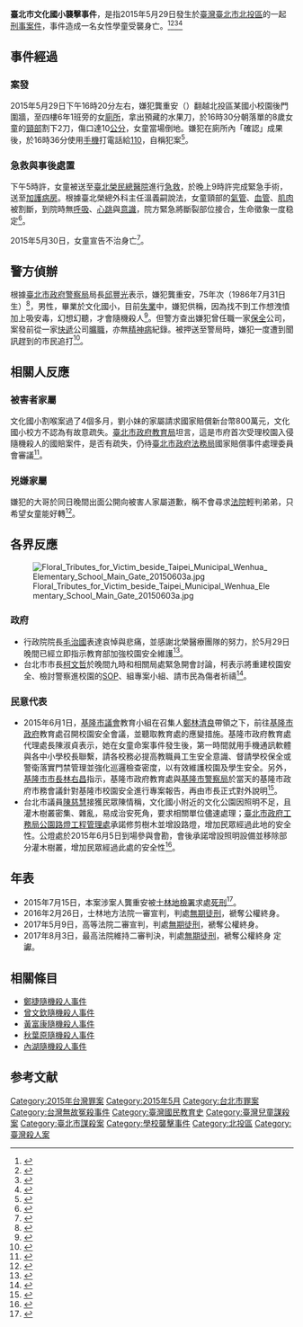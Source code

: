 {{Infobox civilian attack
| title       = 臺北市文化國小襲擊事件
| image       =  
| caption     =
| location    = {{ROC-TW}}<br>[[臺北市|臺北市]][[北投區|北投區]]文化國民小學
| date        = 2015年5月29日
| time        = 16時30分
| timezone    = [[臺灣標準時間|臺灣標準時間]]
| target      = [[無故冤殺|無故冤殺]]
| motive      = 精神疾病
| fatalities  = 1人
| type        = 割喉致死
| injuries    = 
| victim      =  劉姓女童（{{bd|2007年||2015年|5月30日}}）
| susperp     = [[龔重安|龔重安]]
| weapons     = [[刀|水果刀]]
| coordinates =
}}
{{UTC+8}}
'''臺北市文化國小襲擊事件'''，是指2015年5月29日發生於[[臺灣|臺灣]][[臺北市|臺北市]][[北投區|北投區]]的一起[[刑事案件|刑事案件]]，事件造成一名女性學童受襲身亡。<ref>{{cite news|author1=|title=遭割喉救不回 劉小妹 不痛痛了|url=http://apple.nextmedia.tw/news/local/20150531/20350636/%E9%81%AD%E5%89%B2%E5%96%89%E6%95%91%E4%B8%8D%E5%9B%9E-%E5%8A%89%E5%B0%8F%E5%A6%B9-%E4%B8%8D%E7%97%9B%E7%97%9B%E4%BA%86|deadurl=yes|archiveurl=https://web.archive.org/web/20160304205206/http://apple.nextmedia.tw/news/local/20150531/20350636/%E9%81%AD%E5%89%B2%E5%96%89%E6%95%91%E4%B8%8D%E5%9B%9E-%E5%8A%89%E5%B0%8F%E5%A6%B9-%E4%B8%8D%E7%97%9B%E7%97%9B%E4%BA%86|archivedate=2016-03-04}}</ref><ref name=ITNTW>{{cite news|author1=|title=女童遭割喉 丁守中將提案修法加重刑責|url=http://news.ltn.com.tw/news/politics/breakingnews/1333307|accessdate=2015-05-29|agency=[[自由時報|自由時報]]|date=2015-05-29|archive-date=2015-05-29|archive-url=https://web.archive.org/web/20150529203612/http://news.ltn.com.tw/news/politics/breakingnews/1333307|dead-url=no}}</ref><ref name=CTS>{{cite news|author1=馬慧娟|title=龔嫌哥哥出面道歉 女童未來三天關鍵期|url=http://news.cts.com.tw/cts/society/201505/201505291619725.html#.VWiIH9Kqqko|accessdate=2015-05-29|agency=[[華視新聞|華視新聞]]|date=2015-05-29|archive-date=2015-05-29|archive-url=https://web.archive.org/web/20150529205949/http://news.cts.com.tw/cts/society/201505/201505291619725.html#.VWiIH9Kqqko|dead-url=no}}</ref><ref name="Hannah Wang">{{cite news|author1=Hannah Wang|title=想變鄭捷第二！　女童割喉案凶嫌：找不到工作想殺人|url=http://www.nownews.com/n/2015/05/29/1705470|accessdate=2015-05-29|agency=[[nownews|nownews]]|date=2015-05-29|archive-date=2015-05-29|archive-url=https://web.archive.org/web/20150529121739/http://nownews.com/n/2015/05/29/1705470|dead-url=no}}</ref>

== 事件經過 ==
=== 案發 ===
2015年5月29日下午16時20分左右，嫌犯龔重安（{{bd|1986年|7月31日}}）翻越北投區某國小校園後門圍牆，至四樓6年1班旁的女[[廁所|廁所]]，拿出預藏的水果刀，於16時30分朝落單的8歲女童的[[頸|頸部]]割下2刀，傷口達10[[公分|公分]]，女童當場倒地。嫌犯在廁所內「確認」成果後，於16時36分使用[[手機|手機]]打電話給[[报警电话|110]]，自稱犯案<ref name=chinatimes>{{cite news|author1=陳鴻偉、劉宗龍|title=女童割喉案 龔嫌行兇後自打電話報警|url=http://www.chinatimes.com/realtimenews/20150529004478-260402|accessdate=2015-05-29|agency=[[中時電子報|中時電子報]]|date=2015-05-29|archive-date=2015-05-29|archive-url=https://web.archive.org/web/20150529201415/http://www.chinatimes.com/realtimenews/20150529004478-260402|dead-url=no}}</ref>。

=== 急救與事後處置 ===
下午5時許，女童被送至[[臺北榮民總醫院|臺北榮民總醫院]]進行[[急救|急救]]，於晚上9時許完成緊急手術，送至[[加護病房|加護病房]]。根據臺北榮總外科主任溫義嗣說法，女童頸部的[[氣管|氣管]]、[[血管|血管]]、[[肌肉|肌肉]]被割斷，到院時無[[呼吸|呼吸]]、[[心跳|心跳]]與[[意識|意識]]，院方緊急將斷裂部位接合，生命徵象一度稳定<ref name=CNA>{{cite news|author1=龍珮寧|title=遭割喉女童生命徵象穩定 血管氣管接合|url=http://www.cna.com.tw/news/firstnews/201505295035-1.aspx|accessdate=2015-05-29|agency=[[中央社|中央社]]|date=2015-05-29|archive-date=2015-05-29|archive-url=https://web.archive.org/web/20150529203806/http://www.cna.com.tw/news/firstnews/201505295035-1.aspx|dead-url=no}}</ref>。

2015年5月30日，女童宣告不治身亡<ref name=自由時報>{{cite news|title=傷口太深...被割喉女童宣告不治身亡|url=http://news.ltn.com.tw/news/society/breakingnews/1333537|accessdate=2015-05-30|agency=[[自由時報|自由時報]]|date=2015-05-30|archive-date=2015-05-30|archive-url=https://web.archive.org/web/20150530074757/http://news.ltn.com.tw/news/society/breakingnews/1333537|dead-url=no}}</ref>。

== 警方偵辦 ==
根據[[臺北市政府警察局|臺北市政府警察局]]局長[[邱豐光|邱豐光]]表示，嫌犯龔重安，75年次（1986年7月31日生）<ref>{{Cite web |url=https://www.youtube.com/watch?v=xL2lz2KZ4TE |title=昔乖乖牌當糾察隊、幹部　龔重安變殘暴冷血 |accessdate=2015-06-02 |archive-date=2016-04-01 |archive-url=https://web.archive.org/web/20160401020934/https://www.youtube.com/watch?v=xL2lz2KZ4TE |dead-url=no }}</ref>，男性，畢業於文化國小，目前[[失業|失業]]中，嫌犯供稱，因為找不到工作想洩憤加上吸安毒，幻想幻聽，才會隨機殺人<ref name=UDN>{{cite news|author1=劉時均|title=女童割喉案 兇嫌稱找不到工作想洩憤|url=http://udn.com/news/story/2/933724-%E5%A5%B3%E7%AB%A5%E5%89%B2%E5%96%89%E6%A1%88-%E5%85%87%E5%AB%8C%E7%A8%B1%E6%89%BE%E4%B8%8D%E5%88%B0%E5%B7%A5%E4%BD%9C%E6%83%B3%E6%B4%A9%E6%86%A4|accessdate=2015-05-29|agency=[[聯合新聞網|聯合新聞網]]|date=2015-05-29|archive-date=2015-05-30|archive-url=https://web.archive.org/web/20150530025753/http://udn.com/news/story/2/933724-%E5%A5%B3%E7%AB%A5%E5%89%B2%E5%96%89%E6%A1%88-%E5%85%87%E5%AB%8C%E7%A8%B1%E6%89%BE%E4%B8%8D%E5%88%B0%E5%B7%A5%E4%BD%9C%E6%83%B3%E6%B4%A9%E6%86%A4|dead-url=no}}</ref>。但警方查出嫌犯曾任職一家[[保全|保全]]公司，案發前從一家[[快遞|快遞]]公司[[曠職|曠職]]，亦無[[精神病|精神病]]紀錄。被押送至警局時，嫌犯一度遭到聞訊趕到的市民追打<ref name=singtaousa>{{cite news|author1=|title=女童割喉案 疑犯遭民眾追打|url=http://www.singtaousa.com/181327/post-%E5%A5%B3%E7%AB%A5%E5%89%B2%E5%96%89%E6%A1%88-%E7%96%91%E7%8A%AF%E9%81%AD%E6%B0%91%E7%9C%BE%E8%BF%BD%E6%89%93/?variant=zh-hk|accessdate=2015-05-29|agency=[[星島日報|星島日報]]|date=2015-05-29|deadurl=yes|archiveurl=https://web.archive.org/web/20150529203320/http://www.singtaousa.com/181327/post-%E5%A5%B3%E7%AB%A5%E5%89%B2%E5%96%89%E6%A1%88-%E7%96%91%E7%8A%AF%E9%81%AD%E6%B0%91%E7%9C%BE%E8%BF%BD%E6%89%93/?variant=zh-hk|archivedate=2015-05-29}}</ref>。

== 相關人反應 ==
=== 被害者家屬 ===
文化國小割喉案過了4個多月，劉小妹的家屬請求國家賠償新台幣800萬元，文化國小校方不認為有故意疏失。[[臺北市政府教育局|臺北市政府教育局]]坦言，這是市府首次受理校園入侵隨機殺人的國賠案件，是否有疏失，仍待[[台北市政府法務局|臺北市政府法務局]]國家賠償事件處理委員會審議<ref>{{cite news|author1=記者吳思萍／台北報導|title=女童割喉案 家屬要國賠 校方為難|url=http://udn.com/news/story/7315/1242927-%E5%A5%B3%E7%AB%A5%E5%89%B2%E5%96%89%E6%A1%88-%E5%AE%B6%E5%B1%AC%E8%A6%81%E5%9C%8B%E8%B3%A0-%E6%A0%A1%E6%96%B9%E7%82%BA%E9%9B%A3|accessdate=2015-10-12|agency=[[聯合報|聯合報]]|date=2016-04-01|archive-date=2015-10-13|archive-url=https://web.archive.org/web/20151013025326/http://udn.com/news/story/7315/1242927-%E5%A5%B3%E7%AB%A5%E5%89%B2%E5%96%89%E6%A1%88-%E5%AE%B6%E5%B1%AC%E8%A6%81%E5%9C%8B%E8%B3%A0-%E6%A0%A1%E6%96%B9%E7%82%BA%E9%9B%A3|dead-url=no}}</ref>。

=== 兇嫌家屬 ===
嫌犯的大哥於同日晚間出面公開向被害人家屬道歉，稱不會尋求[[法院|法院]]輕判弟弟，只希望女童能好轉<ref>{{cite news|author1=陳建緯|title=【更新】隨機割喉8歲女童　兇嫌家屬出面道歉|url=http://www.appledaily.com.tw/realtimenews/article/new/20150529/619453/|accessdate=2015-05-29|agency=[[台灣蘋果日報|台灣蘋果日報]]|date=2015-05-29|archive-date=2015-05-29|archive-url=https://web.archive.org/web/20150529203151/http://www.appledaily.com.tw/realtimenews/article/new/20150529/619453/|dead-url=no}}</ref>。

== 各界反應 ==
[[File:Floral_Tributes_for_Victim_beside_Taipei_Municipal_Wenhua_Elementary_School_Main_Gate_20150603a.jpg|thumb]]
=== 政府 ===
* 行政院院長[[毛治國|毛治國]]表達哀悼與悲痛，並感謝北榮醫療團隊的努力，於5月29日晚間已經立即指示教育部加強校園安全維護<ref>{{cite news|author=徐珮君|title=遭割喉女童上午過世　毛治國：通令各級學校加強安全維護|url=http://www.appledaily.com.tw/realtimenews/article/new/20150530/619618/|accessdate=2015-05-30|agency=[[蘋果日報|蘋果日報]]|date=2015-05-30|archive-date=2015-06-02|archive-url=https://web.archive.org/web/20150602210202/http://www.appledaily.com.tw/realtimenews/article/new/20150530/619618/|dead-url=no}}</ref>。
* 台北市市長[[柯文哲|柯文哲]]於晚間九時和相關局處緊急開會討論，柯表示將重建校園安全、檢討警察進校園的[[SOP|SOP]]、組專案小組、請市民為傷者祈禱<ref>{{cite news|author1=黃麗芸|author2=顧荃|title=學童割頸案 柯文哲：6月派輔導員駐校|url=http://www.cna.com.tw/news/firstnews/201505290465-1.aspx|accessdate=2015-05-29|agency=[[中央通訊社|中央通訊社]]|date=2015-05-29|archive-date=2015-05-30|archive-url=https://web.archive.org/web/20150530043237/http://www.cna.com.tw/news/firstnews/201505290465-1.aspx|dead-url=no}}</ref>。

=== 民意代表 ===
* 2015年6月1日，[[基隆市議會|基隆市議會]]教育小組在召集人[[鄭林清良|鄭林清良]]帶領之下，前往[[基隆市政府|基隆市政府]]教育處召開校園安全會議，並聽取教育處的應變措施。基隆市政府教育處代理處長陳淑貞表示，她在女童命案事件發生後，第一時間就用手機通訊軟體與各中小學校長聯繫，請各校務必提高教職員工生安全意識、督請學校保全或警衛落實門禁管理並強化巡邏檢查密度，以有效維護校園及學生安全。另外，[[基隆市市長|基隆市市長]][[林右昌|林右昌]]指示，基隆市政府教育處與[[基隆市警察局|基隆市警察局]]於當天的基隆市政府市務會議針對基隆市校園安全進行專案報告，再由市長正式對外說明<ref>{{cite news|author=記者王世明／基隆報導|title=女童割喉案 議會促加強應變|url=https://tw.news.yahoo.com/%E5%A5%B3%E7%AB%A5%E5%89%B2%E5%96%89%E6%A1%88-%E8%AD%B0%E6%9C%83%E4%BF%83%E5%8A%A0%E5%BC%B7%E6%87%89%E8%AE%8A-160000377.html|accessdate=2015-06-02|agency=[[台灣新生報|台灣新生報]]|date=2015-06-02|archive-date=2016-04-11|archive-url=https://web.archive.org/web/20160411211622/https://tw.news.yahoo.com/%E5%A5%B3%E7%AB%A5%E5%89%B2%E5%96%89%E6%A1%88-%E8%AD%B0%E6%9C%83%E4%BF%83%E5%8A%A0%E5%BC%B7%E6%87%89%E8%AE%8A-160000377.html|dead-url=no}}</ref>。
* 台北市議員[[陳慈慧|陳慈慧]]接獲民眾陳情稱，文化國小附近的文化公園因照明不足，且灌木樹叢密集、雜亂，易成治安死角，要求相關單位儘速處理；[[臺北市政府工務局公園路燈工程管理處|臺北市政府工務局公園路燈工程管理處]]承諾修剪樹木並增設路燈，增加民眾經過此地的安全性。公燈處於2015年6月5日到場參與會勘，會後承諾增設照明設備並移除部分灌木樹叢，增加民眾經過此處的安全性<ref>{{cite news|author=記者郭逸／台北報導|title=文化國小周邊公園黑壓壓 恐成治安死角|url=http://news.ltn.com.tw/news/life/breakingnews/1340229|accessdate=2015-06-05|agency=[[自由時報|自由時報]]|date=2015-06-05|archive-date=2015-06-06|archive-url=https://web.archive.org/web/20150606042100/http://news.ltn.com.tw/news/life/breakingnews/1340229|dead-url=no}}</ref>。

== 年表 ==
* 2015年7月15日，本案涉案人龔重安被[[士林地檢署|士林地檢署]]求處[[死刑|死刑]]<ref name=cna>{{cite news|author1=劉世怡、游凱翔|title=女童割喉案偵結 士檢起訴龔重安求處死刑|url=http://www.cna.com.tw/news/firstnews/201507150217-1.aspx|accessdate=2015-07-15|agency=中央社|date=2015-07-15|archive-date=2015-07-15|archive-url=https://web.archive.org/web/20150715200140/http://www.cna.com.tw/news/firstnews/201507150217-1.aspx|dead-url=no}}</ref>。
* 2016年2月26日，士林地方法院一審宣判，判處[[無期徒刑|無期徒刑]]，褫奪公權終身。
* 2017年5月9日，高等法院二審宣判，判處[[無期徒刑|無期徒刑]]，褫奪公權終身。
* 2017年8月3日，最高法院維持二審判決，判處[[無期徒刑|無期徒刑]]，褫奪公權終身 定讞。
{{Wikisource|臺灣士林地方法院104年度重訴字第7號刑事判決}}

== 相關條目 ==
*[[鄭捷隨機殺人事件|鄭捷隨機殺人事件]]
*[[曾文欽隨機殺人事件|曾文欽隨機殺人事件]]
*[[黃富康隨機殺人事件|黃富康隨機殺人事件]]
*[[秋葉原殺人事件|秋葉原隨機殺人事件]]
*[[內湖隨機殺人事件|內湖隨機殺人事件]]

==参考文献==
{{reflist|2}}

{{Portal bar|臺灣|臺北|社會|死亡}}

[[Category:2015年台灣罪案|Category:2015年台灣罪案]]
[[Category:2015年5月|Category:2015年5月]]
[[Category:台北市罪案|Category:台北市罪案]]
[[Category:台灣無故冤殺事件|Category:台灣無故冤殺事件]]
[[Category:臺灣國民教育史|Category:臺灣國民教育史]]
[[Category:臺灣兒童謀殺案|Category:臺灣兒童謀殺案]]
[[Category:臺北市謀殺案|Category:臺北市謀殺案]]
[[Category:學校襲擊事件|Category:學校襲擊事件]]
[[Category:北投區|Category:北投區]]
[[Category:臺灣殺人案|Category:臺灣殺人案]]